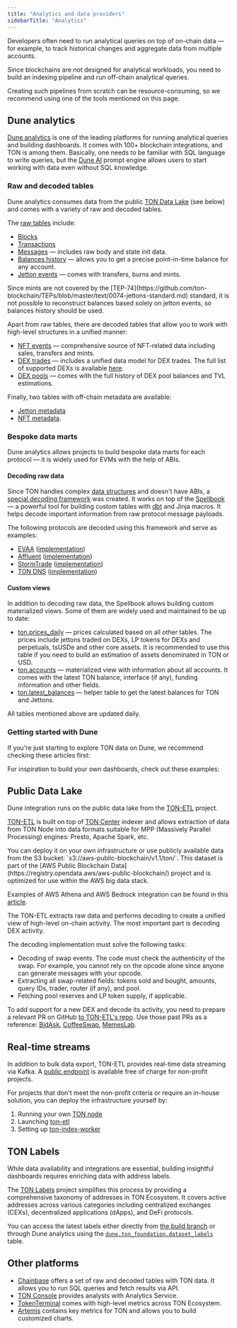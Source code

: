 ```yaml
---
title: "Analytics and data providers"
sidebarTitle: "Analytics"
---
```



Developers often need to run analytical queries on top of on-chain data — for example, to track historical changes and aggregate data from multiple accounts.

Since blockchains are not designed for analytical workloads, you need to build an indexing pipeline and run off-chain analytical queries.

Creating such pipelines from scratch can be resource-consuming, so we recommend using one of the tools mentioned on this page.

## Dune analytics

[Dune analytics](https://dune.com/) is one of the leading platforms for running analytical queries and building dashboards. It comes with 100+ blockchain integrations, and TON is among them. Basically, one needs to be familiar with SQL language to write queries, but the [Dune AI](https://docs.dune.com/learning/how-tos/dune-ai-prompt-engineering) prompt engine allows users to start working with data even without SQL knowledge.

### Raw and decoded tables

Dune analytics consumes data from the public [TON Data Lake](#public-data-lake) (see below) and comes with a variety of raw and decoded tables.

The [raw tables](https://dune.com/queries?category=canonical&namespace=ton) include:

- [Blocks](https://docs.dune.com/data-catalog/ton/blocks)
- [Transactions](https://docs.dune.com/data-catalog/ton/transactions)
- [Messages](https://docs.dune.com/data-catalog/ton/messages) — includes raw body and state init data.
- [Balances history](https://docs.dune.com/data-catalog/ton/balances_history) — allows you to get a precise point-in-time balance for any account.
- [Jetton events](https://docs.dune.com/data-catalog/ton/jetton_events) — comes with transfers, burns and mints.

<Aside>
  Since mints are not covered by the [TEP-74](https://github.com/ton-blockchain/TEPs/blob/master/text/0074-jettons-standard.md) standard, it is not possible to reconstruct balances based solely on jetton events, so balances history should be used.
</Aside>

Apart from raw tables, there are decoded tables that allow you to work with high-level structures in a unified manner:

- [NFT events](https://dune.com/queries?category=canonical&namespace=ton&id=ton.nft_events) — comprehensive source of NFT-related data including
sales, transfers and mints.
- [DEX trades](https://docs.dune.com/data-catalog/ton/dex_trades) — includes a unified data model for DEX trades. The full list of
supported DEXs is available [here](https://github.com/ton-studio/ton-etl/blob/main/datalake/README.md#dex-trades).
- [DEX pools](https://docs.dune.com/data-catalog/ton/dex_pools) — comes with the full history of DEX pool balances and TVL estimations.

Finally, two tables with off-chain metadata are available:

- [Jetton metadata](https://docs.dune.com/data-catalog/ton/jetton_metadata)
- [NFT metadata](https://dune.com/queries?category=canonical&namespace=ton&id=ton.nft_metadata).

### Bespoke data marts

Dune analytics allows projects to build bespoke data marts for each protocol — it is widely used for EVMs with the help of ABIs.

#### Decoding raw data

Since TON handles complex [data structures](/tvm/serialization/cells) and doesn't have ABIs, a [special decoding framework](https://github.com/duneanalytics/spellbook/blob/main/dbt_subprojects/daily_spellbook/macros/project/ton/README.md) was created. It works on top of the [Spellbook](https://github.com/duneanalytics/spellbook) — a powerful tool for building custom tables with [dbt](https://github.com/dbt-labs/dbt-core) and Jinja macros. It helps decode important information from raw protocol message payloads.

The following protocols are decoded using this framework and serve as examples:

- [EVAA](https://dune.com/queries?category=abstraction&namespace=evaa) ([implementation](https://github.com/duneanalytics/spellbook/tree/main/dbt_subprojects/daily_spellbook/models/evaa/ton))
- [Affluent](https://dune.com/queries?category=abstraction&namespace=affluent) ([implementation](https://github.com/duneanalytics/spellbook/tree/main/dbt_subprojects/daily_spellbook/models/affluent/ton))
- [StormTrade](https://dune.com/queries?category=abstraction&namespace=stormtrade) ([implementation](https://github.com/duneanalytics/spellbook/tree/main/dbt_subprojects/daily_spellbook/models/stormtrade/ton))
- [TON DNS](https://dune.com/queries?category=abstraction&namespace=dns_ton) ([implementation](https://github.com/duneanalytics/spellbook/tree/main/dbt_subprojects/daily_spellbook/models/ton/dns))

#### Custom views

In addition to decoding raw data, the Spellbook allows building custom materialized views. Some of them are widely used and maintained to be up to date:

- [ton.prices_daily](https://dune.com/queries?category=abstraction&namespace=ton&id=ton.prices_daily) — prices calculated based on all other tables. The prices include jettons traded on DEXs, LP tokens for DEXs and perpetuals, tsUSDe and other core assets. It is recommended to use this table if you need to build an estimation of assets denominated in TON or USD.
- [ton.accounts](https://dune.com/queries?category=abstraction&namespace=ton&id=ton.accounts) — materialized view with information about all accounts. It comes with the latest TON balance, interface (if any), funding information and other fields.
- [ton.latest_balances](https://dune.com/queries?category=abstraction&namespace=ton&id=ton.latest_balances) — helper table to get the latest balances for TON and Jettons.

<Aside>All tables mentioned above are updated daily.</Aside>

### Getting started with Dune

If you're just starting to explore TON data on Dune, we recommend checking these articles first:

<Columns cols={2}>
  <Card
    title="TON data quick start"
    arrow
    href="https://dune.com/ton_foundation/ton-quick-start"
  />
  <Card
    title="TON on-chain data analysis: quickstart on Dune"
    arrow
    href="https://blog.ton.org/ton-on-chain-data-analysis-dune"
  />
  <Card
    title="How to Analyze TON Users and Token Flows on Dune: A Practical Guide"
    arrow
    href="https://blog.ton.org/how-to-analyze-ton-users-and-token-flows-on-dune"
  />
</Columns>

For inspiration to build your own dashboards, check out these examples:

<Columns cols={2}>
  <Card
    title="Application Activity"
    arrow
    href="https://dune.com/ton_foundation/application-activity"
  />
  <Card
    title="TON & Ethena Boost Rewards Campaign"
    arrow
    href="https://dune.com/ton_foundation/tonandethena-staking-rewards-campaign"
  />
  <Card
    title="Telegram Gifts Dashboard"
    arrow
    href="https://dune.com/rdmcd/telegram-gifts"
  />
</Columns>

## Public Data Lake

Dune integration runs on the public data lake from the [TON-ETL](https://github.com/re-doubt/ton-etl/blob/main/datalake/README.md) project.

[TON-ETL](https://github.com/re-doubt/ton-etl/blob/main/datalake/README.md) is built on top of [TON Center](https://github.com/toncenter) indexer and allows extraction of data from TON Node into data formats suitable for MPP (Massively Parallel Processing) engines: Presto, Apache Spark, etc.

<Aside>
  You can deploy it on your own infrastructure or use publicly available data from the S3 bucket: `s3://aws-public-blockchain/v1.1/ton/`. This dataset is part of the [AWS Public Blockchain Data](https://registry.opendata.aws/aws-public-blockchain/) project and is optimized for use within the AWS big data stack.

  Examples of AWS Athena and AWS Bedrock integration can be found in this [article](https://repost.aws/articles/AR3ABC81yvTPW2ktfHiHPWIA/new-dataset-added-to-the-aws-public-blockchain-data-ton-the-open-network).
</Aside>

The TON-ETL extracts raw data and performs decoding to create a unified view of high-level on-chain activity. The most important part is decoding DEX activity.

The decoding implementation must solve the following tasks:
- Decoding of swap events. The code must check the authenticity of the swap. For example, you cannot rely on the opcode alone since anyone can generate messages with your opcode.
- Extracting all swap-related fields: tokens sold and bought, amounts, query IDs, trader, router (if any), and pool.
- Fetching pool reserves and LP token supply, if applicable.

To add support for a new DEX and decode its activity, you need to prepare a relevant PR on GitHub [to TON-ETL's repo](https://github.com/ton-studio/ton-etl). Use those past PRs as a reference: [BidAsk](https://github.com/ton-studio/ton-etl/pull/186), [CoffeeSwap](https://github.com/ton-studio/ton-etl/pull/171/files), [MemesLab](https://github.com/ton-studio/ton-etl/pull/144).

## Real-time streams

In addition to bulk data export, TON-ETL provides real-time data streaming via Kafka. A [public endpoint](https://github.com/ton-studio/ton-etl/blob/main/datalake/README.md#near-real-time--data-streaming-via-pulic-kafka-topics) is available free of charge for non-profit projects.

For projects that don't meet the non-profit criteria or require an in-house solution, you can deploy the infrastructure yourself by:

1. Running your own [TON node](/ecosystem/node/setup-mytonctrl)
2. Launching [ton-etl](https://github.com/re-doubt/ton-etl/blob/main/README.md)
3. Setting up [ton-index-worker](https://github.com/ton-studio/ton-index-worker)

## TON Labels

While data availability and integrations are essential, building insightful dashboards requires enriching data with address labels.

The [TON Labels](https://github.com/ton-studio/ton-labels) project simplifies this process by providing a comprehensive taxonomy of addresses in TON Ecosystem. It covers active addresses across various categories including centralized exchanges (CEXs), decentralized applications (dApps), and DeFi protocols.

You can access the latest labels either directly from [the build branch](https://github.com/ton-studio/ton-labels/blob/build/assets.json) or through Dune analytics using the [`dune.ton_foundation.dataset_labels`](https://dune.com/queries?category=uploaded_data&id=dune.ton_foundation.dataset_labels) table.

## Other platforms

- [Chainbase](https://docs.chainbase.com/catalog/Ton/Overview) offers a set of raw and decoded tables with TON data. It allows you to run SQL queries and fetch results via API.
- [TON Console](https://docs.tonconsole.com/tonconsole/analytics) provides analysts with Analytics Service.
- [TokenTerminal](https://tokenterminal.com/explorer/projects/the-open-network) comes with high-level metrics across TON Ecosystem.
- [Artemis](https://app.artemisanalytics.com/project/ton?from=projects) contains key metrics for TON and allows you to build customized charts.
